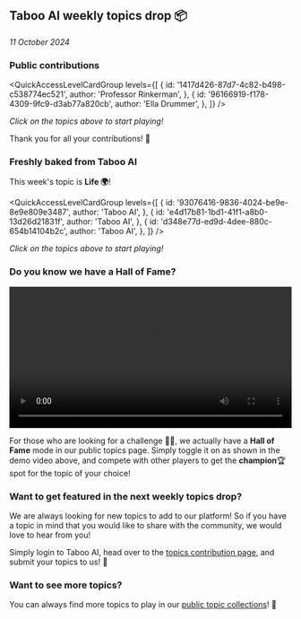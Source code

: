 
## Taboo AI weekly topics drop 📦

_11 October 2024_

### Public contributions

<QuickAccessLevelCardGroup
  levels={[
    {
      id: '1417d426-87d7-4c82-b498-c538774ec521',
      author: 'Professor Rinkerman',
    },
    {
      id: '96166919-f178-4309-9fc9-d3ab77a820cb',
      author: 'Ella Drummer',
    },
  ]}
/>

_Click on the topics above to start playing!_

Thank you for all your contributions! 🤩

### Freshly baked from Taboo AI

This week's topic is **Life 🌍**!

<QuickAccessLevelCardGroup
  levels={[
    {
      id: '93076416-9836-4024-be9e-8e9e809e3487',
      author: 'Taboo AI',
    },
    {
      id: 'e4d17b81-1bd1-41f1-a8b0-13d26d21831f',
      author: 'Taboo AI',
    },
    {
      id: 'd348e77d-ed9d-4dee-880c-654b14104b2c',
      author: 'Taboo AI',
    },
  ]}
/>

_Click on the topics above to start playing!_

### Do you know we have a **Hall of Fame**?

<video width='100%' controls loop>
  <source src='/videos/hall-of-fame.mp4' type='video/mp4' />
  Your browser does not support the video tag.
</video>

For those who are looking for a challenge 🥷🏻, we actually have a **Hall of Fame** mode in our public topics page. Simply toggle it on as shown in the demo video above, and compete with other players to get the **champion**🏆 spot for the topic of your choice!

### Want to get featured in the next weekly topics drop?

We are always looking for new topics to add to our platform! So if you have a topic in mind that you would like to share with the community, we would love to hear from you!

Simply login to Taboo AI, head over to the [topics contribution page](/add-level), and submit your topics to us! 🚀

### Want to see more topics?

You can always find more topics to play in our [public topic collections](/levels)! 🌟
